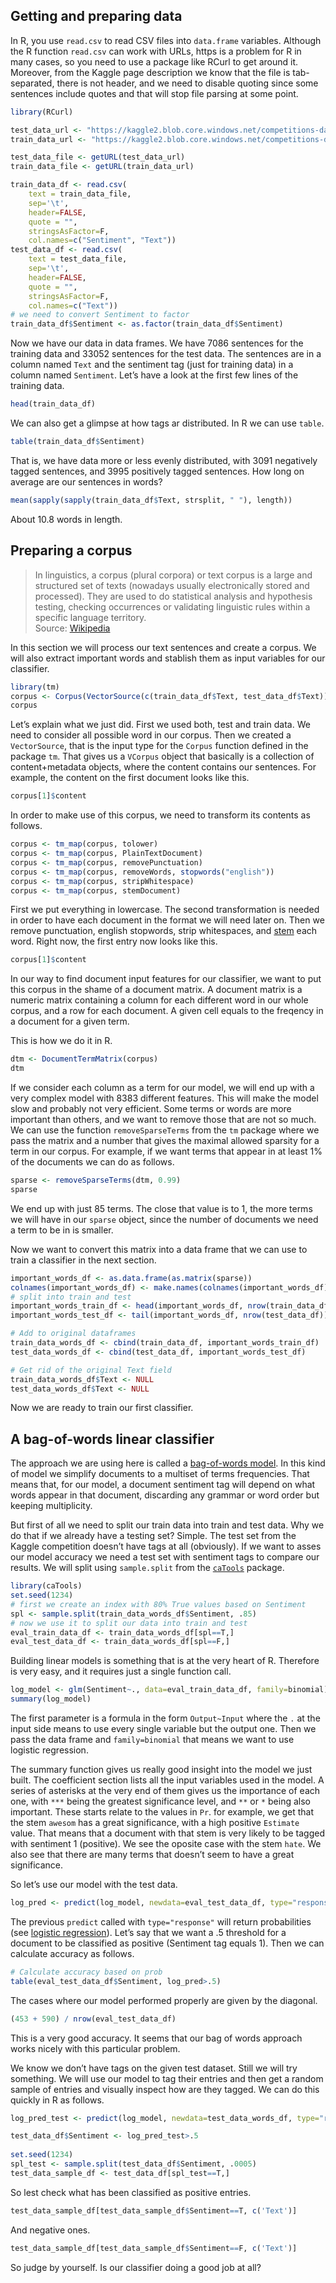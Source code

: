 


## Getting and preparing data

In R, you use `read.csv` to read CSV files into `data.frame` variables. Although the R function `read.csv` can work with URLs, https is a problem for R in many cases, so you need to use a package like RCurl to get around it. Moreover, from the Kaggle page description we know that the file is tab-separated, there is not header, and we need to disable quoting since some sentences include quotes and that will stop file parsing at some point.  


```r
library(RCurl)

test_data_url <- "https://kaggle2.blob.core.windows.net/competitions-data/inclass/2558/testdata.txt?sv=2012-02-12&se=2015-08-06T10%3A32%3A23Z&sr=b&sp=r&sig=a8lqVKO0%2FLjN4hMrFo71sPcnMzltKk1HN8m7OPolArw%3D"
train_data_url <- "https://kaggle2.blob.core.windows.net/competitions-data/inclass/2558/training.txt?sv=2012-02-12&se=2015-08-06T10%3A34%3A08Z&sr=b&sp=r&sig=meGjVzfSsvayeJiDdKY9S6C9ep7qW8v74M6XzON0YQk%3D"

test_data_file <- getURL(test_data_url)
train_data_file <- getURL(train_data_url)

train_data_df <- read.csv(
    text = train_data_file, 
    sep='\t', 
    header=FALSE, 
    quote = "",
    stringsAsFactor=F,
    col.names=c("Sentiment", "Text"))
test_data_df <- read.csv(
    text = test_data_file, 
    sep='\t', 
    header=FALSE, 
    quote = "",
    stringsAsFactor=F,
    col.names=c("Text"))
# we need to convert Sentiment to factor
train_data_df$Sentiment <- as.factor(train_data_df$Sentiment)
```

Now we have our data in data frames. We have 7086 sentences for the training data and 33052 sentences for the test data. The sentences are in a column named `Text` and the sentiment tag (just for training data) in a column named `Sentiment`. Let's have a look at the first few lines of the training data.  

```r
head(train_data_df)
```

We can also get a glimpse at how tags ar distributed. In R we can use `table`.  

```r
table(train_data_df$Sentiment)
```

That is, we have data more or less evenly distributed, with 3091 negatively tagged sentences, and 3995 positively tagged sentences. How long on average are our sentences in words?    

```r
mean(sapply(sapply(train_data_df$Text, strsplit, " "), length))
```

About 10.8 words in length.  

## Preparing a corpus  

> In linguistics, a corpus (plural corpora) or text corpus is a large and structured set of texts (nowadays usually electronically stored and processed). They are used to do statistical analysis and hypothesis testing, checking occurrences or validating linguistic rules within a specific language territory.  
> Source: [Wikipedia](https://en.wikipedia.org/wiki/Text_corpus)  

In this section we will process our text sentences and create a corpus. We will also extract important words and stablish them as input variables for our classifier.  

```r
library(tm)
corpus <- Corpus(VectorSource(c(train_data_df$Text, test_data_df$Text)))
corpus
```

Let's explain what we just did. First we used both, test and train data. We need to consider all possible word in our corpus. Then we created a `VectorSource`, that is the input type for the `Corpus` function defined in the package `tm`. That gives us a `VCorpus` object that basically is a collection of content+metadata objects, where the content contains our sentences. For example, the content on the first document looks like this.    

```r
corpus[1]$content
```

In order to make use of this corpus, we need to transform its contents as follows.  

```r
corpus <- tm_map(corpus, tolower)
corpus <- tm_map(corpus, PlainTextDocument)
corpus <- tm_map(corpus, removePunctuation)
corpus <- tm_map(corpus, removeWords, stopwords("english"))
corpus <- tm_map(corpus, stripWhitespace)
corpus <- tm_map(corpus, stemDocument)
```

First we put everything in lowercase. The second transformation is needed in order to have each document in the format we will need later on. Then we remove punctuation, english stopwords, strip whitespaces, and [stem](https://en.wikipedia.org/wiki/Stemming) each word. Right now, the first entry now looks like this.  

```r
corpus[1]$content
```

In our way to find document input features for our classifier, we want to put this corpus in the shame of a document matrix. A document matrix is a numeric matrix containing a column for each different word in our whole corpus, and a row for each document. A given cell equals to the freqency in a document for a given term.  

This is how we do it in R.  

```r
dtm <- DocumentTermMatrix(corpus)
dtm
```

If we consider each column as a term for our model, we will end up with a very complex model with 8383 different features. This will make the model slow and probably not very efficient. Some terms or words are more important than others, and we want to remove those that are not so much. We can use the function `removeSparseTerms` from the `tm` package where we pass the matrix and a number that gives the maximal allowed sparsity for a term in our corpus. For example, if we want terms that appear in at least 1% of the documents we can do as follows.  

```r
sparse <- removeSparseTerms(dtm, 0.99)
sparse
```

We end up with just 85 terms. The close that value is to 1, the more terms we will have in our `sparse` object, since the number of documents we need a term to be in is smaller.  

Now we want to convert this matrix into a data frame that we can use to train a classifier in the next section.  

```r
important_words_df <- as.data.frame(as.matrix(sparse))
colnames(important_words_df) <- make.names(colnames(important_words_df))
# split into train and test
important_words_train_df <- head(important_words_df, nrow(train_data_df))
important_words_test_df <- tail(important_words_df, nrow(test_data_df))

# Add to original dataframes
train_data_words_df <- cbind(train_data_df, important_words_train_df)
test_data_words_df <- cbind(test_data_df, important_words_test_df)

# Get rid of the original Text field
train_data_words_df$Text <- NULL
test_data_words_df$Text <- NULL
```

Now we are ready to train our first classifier.  

## A bag-of-words linear classifier  

The approach we are using here is called a [bag-of-words model](https://en.wikipedia.org/wiki/Bag-of-words_model). In this kind of model we simplify documents to a multiset of terms frequencies. That means that, for our model, a document sentiment tag will depend on what words appear in that document, discarding any grammar or word order but keeping multiplicity.  

But first of all we need to split our train data into train and test data. Why we do that if we already have a testing set? Simple. The test set from the Kaggle competition doesn't have tags at all (obviously). If we want to asses our model accuracy we need a test set with sentiment tags to compare our results. We will split using `sample.split` from the [`caTools`](https://cran.r-project.org/web/packages/caTools/index.html) package.    

```r
library(caTools)
set.seed(1234)
# first we create an index with 80% True values based on Sentiment
spl <- sample.split(train_data_words_df$Sentiment, .85)
# now we use it to split our data into train and test
eval_train_data_df <- train_data_words_df[spl==T,]
eval_test_data_df <- train_data_words_df[spl==F,]
```

Building linear models is something that is at the very heart of R. Therefore is very easy, and it requires just a single function call.  

```r
log_model <- glm(Sentiment~., data=eval_train_data_df, family=binomial)
summary(log_model)
```

The first parameter is a formula in the form `Output~Input` where the `.` at the input side means to use every single variable but the output one. Then we pass the data frame and `family=binomial` that means we want to use logistic regression.  

The summary function gives us really good insight into the model we just built. The coefficient section lists all the input variables used in the model. A series of asterisks at the very end of them gives us the importance of each one, with `***` being the greatest significance level, and `**` or `*` being also important. These starts relate to the values in `Pr`. for example, we get that the stem `awesom` has a great significance, with a high positive `Estimate` value. That means that a document with that stem is very likely to be tagged with sentiment 1 (positive). We see the oposite case with the stem `hate`. We also see that there are many terms that doesn't seem to have a great significance.    

So let's use our model with the test data.  

```r
log_pred <- predict(log_model, newdata=eval_test_data_df, type="response")
```

The previous `predict` called with `type="response"` will return probabilities (see [logistic regression](https://en.wikipedia.org/wiki/Logistic_regression)). Let's say that we want a .5 threshold for a document to be classified as positive (Sentiment tag equals 1). Then we can calculate accuracy as follows.   

```r
# Calculate accuracy based on prob
table(eval_test_data_df$Sentiment, log_pred>.5)
```

The cases where our model performed properly are given by the diagonal.  

```r
(453 + 590) / nrow(eval_test_data_df)
```

This is a very good accuracy. It seems that our bag of words approach works nicely with this particular problem.  

We know we don't have tags on the given test dataset. Still we will try something. We will use our model to tag their entries and then get a random sample of entries and visually inspect how are they tagged. We can do this quickly in R as follows.  

```r
log_pred_test <- predict(log_model, newdata=test_data_words_df, type="response")

test_data_df$Sentiment <- log_pred_test>.5
    
set.seed(1234)
spl_test <- sample.split(test_data_df$Sentiment, .0005)
test_data_sample_df <- test_data_df[spl_test==T,]
```

So lest check what has been classified as positive entries.  

```r
test_data_sample_df[test_data_sample_df$Sentiment==T, c('Text')]
```

And negative ones.  

```r
test_data_sample_df[test_data_sample_df$Sentiment==F, c('Text')]
```

So judge by yourself. Is our classifier doing a good job at all?

